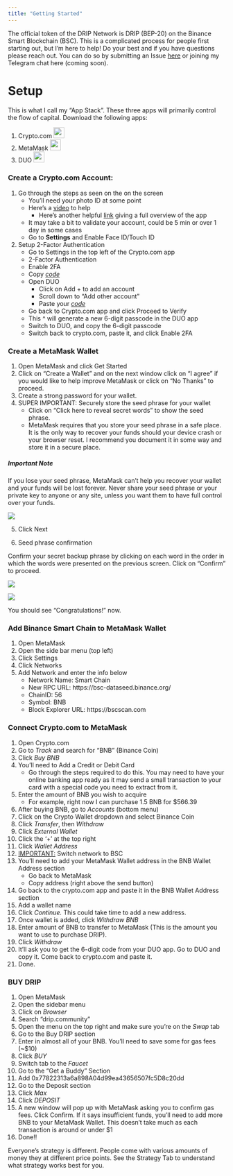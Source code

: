 ```yaml
---
title: "Getting Started"
---
```


The official token of the DRIP Network is DRIP (BEP-20) on the Binance Smart Blockchain (BSC). This is a complicated process for people first starting out, but I'm here to help! Do your best and if you have questions please reach out. You can do so by submitting an Issue [here](https://github.com/webert6/drip-knowledge-center/issues) or joining my Telegram chat here (coming soon).

# Setup

This is what I call my "App Stack". These three apps will primarily control the flow of capital. Download the following apps:

1.  Crypto.com ![](img/cdc.png){width="25"}
2.  MetaMask ![](img/metamask.png){width="25px"}
3.  DUO ![](img/duo.png){width="25px"}

### Create a Crypto.com Account:

1.  Go through the steps as seen on the on the screen
    -   You'll need your photo ID at some point
    -   Here's a [video](https://www.youtube.com/watch?time_continue=252&&v=ASLDYeOO5jY&&feature=emb_title) to help
        -   Here's another helpful [link](https://www.youtube.com/watch?v=pyL1IPHrO4c) giving a full overview of the app
    -   It may take a bit to validate your account, could be 5 min or over 1 day in some cases
    -   Go to **Settings** and Enable Face ID/Touch ID
2.  Setup 2-Factor Authentication
    -   Go to Settings in the top left of the Crypto.com app
    -   2-Factor Authentication
    -   Enable 2FA
    -   Copy [*code*]{.underline}
    -   Open DUO
        -   Click on Add + to add an account
        -   Scroll down to "Add other account"
        -   Paste your [*code*]{.underline}
    -   Go back to Crypto.com app and click Proceed to Verify
    -   This \^ will generate a new 6-digit passcode in the DUO app
    -   Switch to DUO, and copy the 6-digit passcode
    -   Switch back to crypto.com, paste it, and click Enable 2FA

### Create a MetaMask Wallet

1.  Open MetaMask and click Get Started
2.  Click on "Create a Wallet" and on the next window click on "I agree" if you would like to help improve MetaMask or click on "No Thanks" to proceed.
3.  Create a strong password for your wallet.
4.  SUPER IMPORTANT: Securely store the seed phrase for your wallet
    -   Click on "Click here to reveal secret words" to show the seed phrase.
    -   MetaMask requires that you store your seed phrase in a safe place. It is the only way to recover your funds should your device crash or your browser reset. I recommend you document it in some way and store it in a secure place.


<div class="alert alert-info">
  <h5>Important Note</h5> If you lose your seed phrase, MetaMask can’t help you recover your wallet and your funds will be lost forever. Never share your seed phrase or your private key to anyone or any site, unless you want them to have full control over your funds.
</div>




![](img/secret_backup_phrase.png)

5.  Click Next

6.  Seed phrase confirmation

Confirm your secret backup phrase by clicking on each word in the order in which the words were presented on the previous screen. Click on "Confirm" to proceed.

![](img/confirm_phrase.png)

![](img/congrats.png)

You should see "Congratulations!" now.

### Add Binance Smart Chain to MetaMask Wallet

1.  Open MetaMask
2.  Open the side bar menu (top left)
3.  Click Settings
4.  Click Networks
5.  Add Network and enter the info below
    -   Network Name: Smart Chain
    -   New RPC URL: https://bsc-dataseed.binance.org/
    -   ChainID: 56
    -   Symbol: BNB
    -   Block Explorer URL: https://bscscan.com

### Connect Crypto.com to MetaMask

1.  Open Crypto.com
2.  Go to _Track_ and search for "BNB" (Binance Coin)
3.  Click _Buy BNB_
4.  You'll need to Add a Credit or Debit Card
    -   Go through the steps required to do this. You may need to have your online banking app ready as it may send a small transaction to your card with a special code you need to extract from it.
5.  Enter the amount of BNB you wish to acquire
    -   For example, right now I can purchase 1.5 BNB for \$566.39
6.  After buying BNB, go to _Accounts_ (bottom menu)
7.  Click on the Crypto Wallet dropdown and select Binance Coin
8.  Click _Transfer_, then _Withdraw_
9.  Click _External Wallet_
10. Click the '+' at the top right
11. Click _Wallet Address_
12. [IMPORTANT:]{.underline} Switch network to BSC
13. You'll need to add your MetaMask Wallet address in the BNB Wallet Address section
    -   Go back to MetaMask
    -   Copy address (right above the send button)
14. Go back to the crypto.com app and paste it in the BNB Wallet Address section
15. Add a wallet name
16. Click _Continue._ This could take time to add a new address.
17. Once wallet is added, click _Withdraw BNB_
18. Enter amount of BNB to transfer to MetaMask (This is the amount you want to use to purchase DRIP).
19. Click _Withdraw_
20. It'll ask you to get the 6-digit code from your DUO app. Go to DUO and copy it. Come back to crypto.com and paste it.
21. Done.

### BUY DRIP

1.  Open MetaMask
2.  Open the sidebar menu
3.  Click on _Browser_
4.  Search "drip.community"
5.  Open the menu on the top right and make sure you're on the _Swap_ tab
6.  Go to the Buy DRIP section
7.  Enter in almost all of your BNB. You'll need to save some for gas fees (\~\$10)
8.  Click _BUY_
9.  Switch tab to the _Faucet_
10. Go to the "Get a Buddy" Section
11. Add 0x77822313a6a898A04d99ea43656507fc5D8c20dd
12. Go to the Deposit section
13. Click _Max_
14. Click _DEPOSIT_
15. A new window will pop up with MetaMask asking you to confirm gas fees. Click Confirm. If it says insufficient funds, you'll need to add more BNB to your MetaMask Wallet. This doesn't take much as each transaction is around or under \$1
16. Done!!

Everyone's strategy is different. People come with various amounts of money they at different price points. See the Strategy Tab to understand what strategy works best for you.
